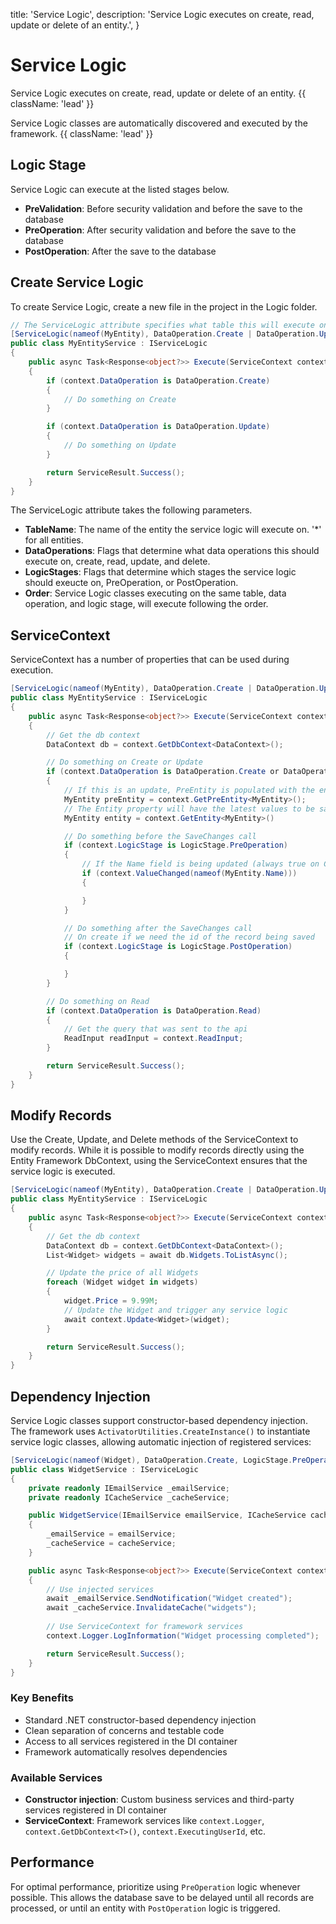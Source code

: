   title: 'Service Logic',
  description:
    'Service Logic executes on create, read, update or delete of an entity.',
}

# Service Logic

Service Logic executes on create, read, update or delete of an entity. {{ className: 'lead' }}

Service Logic classes are automatically discovered and executed by the framework. {{ className: 'lead' }}

## Logic Stage

Service Logic can execute at the listed stages below.

- <b>PreValidation</b>: Before security validation and before the save to the
  database
- <b>PreOperation</b>: After security validation and before the save to the
  database
- <b>PostOperation</b>: After the save to the database

## Create Service Logic

To create Service Logic, create a new file in the project in the Logic folder.

```c# {{ title: 'Project / Logic / MyEntityService.cs' }}
// The ServiceLogic attribute specifies what table this will execute on, what operation(s), and when (before or after the transaction)
[ServiceLogic(nameof(MyEntity), DataOperation.Create | DataOperation.Update, LogicStage.PreOperation, 100)]
public class MyEntityService : IServiceLogic
{
    public async Task<Response<object?>> Execute(ServiceContext context)
    {
        if (context.DataOperation is DataOperation.Create)
        {
            // Do something on Create
        }

        if (context.DataOperation is DataOperation.Update)
        {
            // Do something on Update
        }

        return ServiceResult.Success();
    }
}
```

The ServiceLogic attribute takes the following parameters.

- <b>TableName</b>: The name of the entity the service logic will execute on. '*' for all entities.
- <b>DataOperations</b>: Flags that determine what data operations this should
  execute on, create, read, update, and delete.
- <b>LogicStages</b>: Flags that determine which stages the service logic should
  exeucte on, PreOperation, or PostOperation.
- <b>Order</b>: Service Logic classes executing on the same table, data
  operation, and logic stage, will execute following the order.

## ServiceContext

ServiceContext has a number of properties that can be used during execution.

```c# {{ title: 'Project / Logic / MyEntityService.cs' }}
[ServiceLogic(nameof(MyEntity), DataOperation.Create | DataOperation.Update | DataOperation.Read, LogicStage.PreOperation | LogicStage.PostOperation, 100)]
public class MyEntityService : IServiceLogic
{
    public async Task<Response<object?>> Execute(ServiceContext context)
    {
        // Get the db context
        DataContext db = context.GetDbContext<DataContext>();

        // Do something on Create or Update
        if (context.DataOperation is DataOperation.Create or DataOperation.Update)
        {
            // If this is an update, PreEntity is populated with the entity before the update
            MyEntity preEntity = context.GetPreEntity<MyEntity>();
            // The Entity property will have the latest values to be saved to the database
            MyEntity entity = context.GetEntity<MyEntity>()

            // Do something before the SaveChanges call
            if (context.LogicStage is LogicStage.PreOperation)
            {
                // If the Name field is being updated (always true on Create)
                if (context.ValueChanged(nameof(MyEntity.Name)))
                {

                }
            }

            // Do something after the SaveChanges call
            // On create if we need the id of the record being saved
            if (context.LogicStage is LogicStage.PostOperation)
            {

            }
        }

        // Do something on Read
        if (context.DataOperation is DataOperation.Read)
        {
            // Get the query that was sent to the api
            ReadInput readInput = context.ReadInput;
        }

        return ServiceResult.Success();
    }
}
```

## Modify Records

Use the Create, Update, and Delete methods of the ServiceContext to modify records. While it is possible to modify records directly using the Entity Framework DbContext, using the ServiceContext ensures that the service logic is executed.

```c# {{ title: 'Project / Logic / MyEntityService.cs' }}
[ServiceLogic(nameof(MyEntity), DataOperation.Create | DataOperation.Update, LogicStage.PreOperation, 100)]
public class MyEntityService : IServiceLogic
{
    public async Task<Response<object?>> Execute(ServiceContext context)
    {
        // Get the db context
        DataContext db = context.GetDbContext<DataContext>();
        List<Widget> widgets = await db.Widgets.ToListAsync();

        // Update the price of all Widgets
        foreach (Widget widget in widgets)
        {
            widget.Price = 9.99M;
            // Update the Widget and trigger any service logic
            await context.Update<Widget>(widget);
        }

        return ServiceResult.Success();
    }
}
```

## Dependency Injection

Service Logic classes support constructor-based dependency injection. The framework uses `ActivatorUtilities.CreateInstance()` to instantiate service logic classes, allowing automatic injection of registered services:

```c# {{ title: 'Project / Logic / WidgetService.cs' }}
[ServiceLogic(nameof(Widget), DataOperation.Create, LogicStage.PreOperation)]
public class WidgetService : IServiceLogic
{
    private readonly IEmailService _emailService;
    private readonly ICacheService _cacheService;

    public WidgetService(IEmailService emailService, ICacheService cacheService)
    {
        _emailService = emailService;
        _cacheService = cacheService;
    }

    public async Task<Response<object?>> Execute(ServiceContext context)
    {
        // Use injected services
        await _emailService.SendNotification("Widget created");
        await _cacheService.InvalidateCache("widgets");
        
        // Use ServiceContext for framework services
        context.Logger.LogInformation("Widget processing completed");

        return ServiceResult.Success();
    }
}
```

### Key Benefits
- Standard .NET constructor-based dependency injection
- Clean separation of concerns and testable code
- Access to all services registered in the DI container
- Framework automatically resolves dependencies

### Available Services
- **Constructor injection**: Custom business services and third-party services registered in DI container
- **ServiceContext**: Framework services like `context.Logger`, `context.GetDbContext<T>()`, `context.ExecutingUserId`, etc.

## Performance

For optimal performance, prioritize using `PreOperation` logic whenever possible. This allows the database save to be delayed until all records are processed, or until an entity with `PostOperation` logic is triggered.
